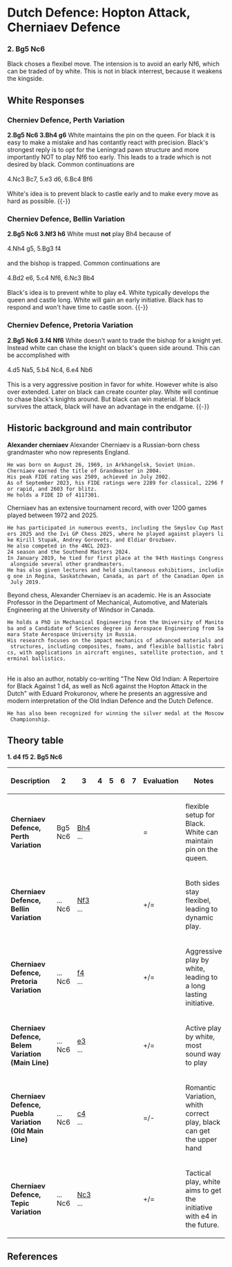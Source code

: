 {{Chess Opening Theory/Position|=
|Hopton Attack, Cherniaev Defence|
   |rd|  |bd|qd|kd|bd|nd|rd|=
   |pd|pd|pd|pd|pd|  |pd|pd|=
   |  |  |nd|  |  |  |  |  |=
   |  |  |  |  |  |pd|bl|  |=
   |  |  |  |pl|  |  |  |  |=
   |  |  |  |  |  |  |  |  |=
   |pl|pl|pl|  |pl|pl|pl|pl|=
   |rl|nl|  |ql|kl|bl|nl|rl|=
|moves=1.d4 f5 2.Bg5 Nc6
|eco=[[Chess/ECOA|A80]]
|parent=[[Chess/Dutch Defence|Dutch Defence]]
}}
= Dutch Defence: Hopton Attack, Cherniaev Defence =
===2. Bg5 Nc6===
Black choses a flexibel move. The intension is to avoid an early Nf6, which can be traded of by white. This is not in black interrest, because it weakens the kingside. 

== White Responses ==

=== Cherniev Defence, Perth Variation ===
'''2.Bg5 Nc6 3.Bh4 g6 '''
{{Chess diagram small|=
| tleft
| 
|= 

 8 |rd|nd|bd|qd|kd|bd|nd|rd|=
 7 |pd|pd|pd|pd|pd|  |  |pd|=
 6 |  |  |nd|  |  |  |pd|  |=
 5 |  |  |  |  |  |pd|  |  |=
 4 |  |  |  |pl|  |  |  |bl|=
 3 |  |  |  |  |  |  |  |  |=
 2 |pl|pl|pl|  |pl|pl|pl|pl|=
 1 |rl|nl|  |ql|kl|bl|nl|rl|=
    a  b  c  d  e  f  g  h

|
}}
White maintains the pin on the queen. For black it is easy to make a mistake and has contantly react with precision.
Black's strongest reply is to opt for the Leningrad pawn structure and more importantly NOT to play Nf6 too early. 
This leads to a trade which is not desired by black. Common continuations are  <br><br>
4.Nc3 Bc7, 5.e3 d6, 6.Bc4 Bf6 <br><br>
White's idea is to prevent black to castle early and to make every move as hard as possible. 
{{-}}


=== Cherniev Defence, Bellin Variation ===
'''2.Bg5 Nc6 3.Nf3 h6 '''
{{Chess diagram small|=
| tleft
| 
|= 

 8 |rd|nd|bd|qd|kd|bd|nd|rd|=
 7 |pd|pd|pd|pd|pd|  |pd|  |=
 6 |  |  |nd|  |  |  |  |pd|=
 5 |  |  |  |  |  |pd|bl|  |=
 4 |  |  |  |pl|  |  |  |  |=
 3 |  |  |  |  |  |nl|  |  |=
 2 |pl|pl|pl|  |pl|pl|pl|pl|=
 1 |rl|nl|  |ql|kl|bl|  |rl|=
    a  b  c  d  e  f  g  h

|
}}
White must '''not''' play Bh4 because of <br><br>
4.Nh4 g5, 5.Bg3 f4 <br><br> 
and the bishop is trapped.
Common continuations are  <br><br>
4.Bd2 e6, 5.c4 Nf6, 6.Nc3 Bb4 <br><br>
Black's idea is to prevent white to play e4. White typically develops the queen and castle long. 
White will gain an early initiative. Black has to respond and won't have time to castle soon. 
{{-}}

=== Cherniev Defence, Pretoria Variation ===
'''2.Bg5 Nc6 3.f4 Nf6 '''
{{Chess diagram small|=
| tleft
| 
|= 

 8 |rd|nd|bd|qd|kd|bd|  |rd|=
 7 |pd|pd|pd|pd|pd|  |pd|pd|=
 6 |  |  |nd|  |  |nd|  |  |=
 5 |  |  |  |  |  |pd|bl|  |=
 4 |  |  |  |pl|  |pl|  |  |=
 3 |  |  |  |  |  |  |  |  |=
 2 |pl|pl|pl|  |pl|  |pl|pl|=
 1 |rl|nl|  |ql|kl|bl|nl|rl|=
    a  b  c  d  e  f  g  h

|
}}
White doesn't want to trade the bishop for a knight yet. Instead white can chase the knight 
on black's queen side around. 
This can be accomplished with <br><br>
4.d5 Na5, 5.b4 Nc4, 6.e4 Nb6 <br><br>
This is a very aggressive position in favor for white. However white is also over extended. 
Later on black can create counter play. White will continue to chase black's knights around. 
But black can win material. If black survives the attack, black will have an advantage in the endgame. 
{{-}}

== Historic background and main contributor == 

'''Alexander cherniaev'''
Alexander Cherniaev is a Russian-born chess grandmaster who now represents England.
 He was born on August 26, 1969, in Arkhangelsk, Soviet Union.
 Cherniaev earned the title of Grandmaster in 2004.
 His peak FIDE rating was 2509, achieved in July 2002.
 As of September 2023, his FIDE ratings were 2289 for classical, 2296 for rapid, and 2603 for blitz.
 He holds a FIDE ID of 4117301. <br>

Cherniaev has an extensive tournament record, with over 1200 games played between 1972 and 2025.
 He has participated in numerous events, including the Smyslov Cup Masters 2025 and the Ivi GP Chess 2025, where he played against players like Kirill Stupak, Andrey Gorovets, and Eldiar Orozbaev.
 He also competed in the 4NCL 2023-24 season and the Southend Masters 2024.
 In January 2019, he tied for first place at the 94th Hastings Congress alongside several other grandmasters.
 He has also given lectures and held simultaneous exhibitions, including one in Regina, Saskatchewan, Canada, as part of the Canadian Open in July 2019. <br>

Beyond chess, Alexander Cherniaev is an academic. He is an Associate Professor in the Department of Mechanical, Automotive, and Materials Engineering at the University of Windsor in Canada.
 He holds a PhD in Mechanical Engineering from the University of Manitoba and a Candidate of Sciences degree in Aerospace Engineering from Samara State Aerospace University in Russia.
 His research focuses on the impact mechanics of advanced materials and structures, including composites, foams, and flexible ballistic fabrics, with applications in aircraft engines, satellite protection, and terminal ballistics.
<br>

He is also an author, notably co-writing "The New Old Indian: A Repertoire for Black Against 1 d4, as well as Nc6 against the Hopton Attack in the Dutch" with Eduard Prokuronov, where he presents an aggressive and modern interpretation of the Old Indian Defence and the Dutch Defence.
 He has also been recognized for winning the silver medal at the Moscow Championship. <br>

== Theory table ==
{{Chess Opening Theory/Table}}
'''1. d4 f5 2. Bg5 Nc6'''

{| class="wikitable" style="text-align: center;"
|-
! Description !! 2 !! 3 !! 4 !! 5 !! 6 !! 7 !! Evaluation !! Notes
|-
| '''Cherniaev Defence, Perth Variation'''
| Bg5<br>Nc6
| [[/3._Bh4|Bh4]]<br>...
| <br>
| <br>
| <br>
| <br>
| =
| flexible setup for Black. White can maintain pin on the queen.
|-
| '''Cherniaev Defence, Bellin Variation'''
| ...<br>Nc6
| [[/3._Nf3|Nf3]]<br>...
| <br>
| <br>
| <br>
| <br>
| +/=
| Both sides stay flexibel, leading to dynamic play.
|-
| '''Cherniaev Defence, Pretoria Variation'''
| ...<br>Nc6
| [[/3._f4|f4]]<br>...
| <br>
| <br>
| <br>
| <br>
| +/=
| Aggressive play by white, leading to a long lasting initiative.
|-
| '''Cherniaev Defence, Belem Variation (Main Line)'''
| ...<br>Nc6
| [[/3._e3|e3]]<br>...
| <br>
| <br>
| <br>
| <br>
| +/=
| Active play by white, most sound way to play
|-
| '''Cherniaev Defence, Puebla Variation (Old Main Line)'''
| ...<br>Nc6
| [[/3._c4|c4]]<br>...
| <br>
| <br>
| <br>
| <br>
| =/-
| Romantic Variation, whith correct play, black can get the upper hand
|-
| '''Cherniaev Defence, Tepic Variation'''
| ...<br>Nc6
| [[/3._Nc3|Nc3]]<br>...
| <br>
| <br>
| <br>
| <br>
| +/=
| Tactical play, white aims to get the initiative with e4 in the future.
|}
{{ChessMid}}
{{Wikipedia|Dutch Defence}}

==References==
{{reflist}}
{{NCO}}
{{Chess Opening Theory/Footer}}

